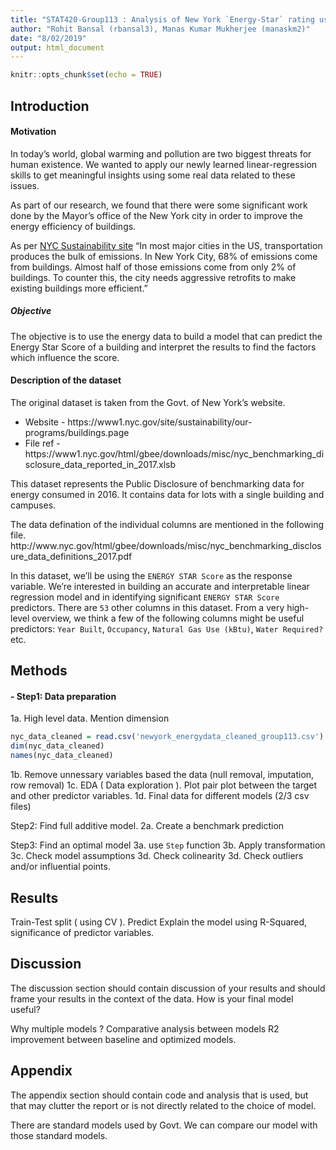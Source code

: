 ```yaml
---
title: "STAT420-Group113 : Analysis of New York `Energy-Star` rating using linear regression"
author: "Rohit Bansal (rbansal3), Manas Kumar Mukherjee (manaskm2)"
date: "8/02/2019"
output: html_document
---
```


```r
knitr::opts_chunk$set(echo = TRUE)
```


## Introduction
<!-- What is this data? Where did it come from? What are the variables? Why is it interesting to you? -->
<!-- Why are you creating a model for this data? What is the goal of this model? -->

#### Motivation

In today's world, global warming and pollution are two biggest threats for human existence. We wanted to apply our newly learned linear-regression skills to get meaningful insights using some real data related to these issues. 

As part of our research, we found that there were some significant work done by the Mayor's office of the New York city in order to improve the energy efficiency of buildings. 

As per [NYC Sustainability site](https://www1.nyc.gov/site/sustainability/our-programs/buildings.page) "In most major cities in the US, transportation produces the bulk of emissions. In New York City, 68% of emissions come from buildings. Almost half of those emissions come from only 2% of buildings. To counter this, the city needs aggressive retrofits to make existing buildings more efficient."

##### Objective 

The objective is to use the energy data to build a model that can predict the Energy Star Score of a building and interpret the results to find the factors which influence the score. 

#### Description of the dataset

The original dataset is taken from the Govt. of New York's website. 

- Website - https://www1.nyc.gov/site/sustainability/our-programs/buildings.page
- File ref - https://www1.nyc.gov/html/gbee/downloads/misc/nyc_benchmarking_disclosure_data_reported_in_2017.xlsb

This dataset represents the Public Disclosure of benchmarking data for energy consumed in 2016. It contains data for lots with a single building and campuses.

The data defination of the individual columns are mentioned in the following file. 
http://www.nyc.gov/html/gbee/downloads/misc/nyc_benchmarking_disclosure_data_definitions_2017.pdf

In this dataset, we'll be using the `ENERGY STAR Score` as the response variable. We're interested in building an accurate and interpretable linear regression model and in identifying significant `ENERGY STAR Score` predictors.
There are `53` other columns in this dataset. From a very high-level overview, we think a few of the following columns might be useful predictors: `Year Built`, `Occupancy`, `Natural Gas Use (kBtu)`, `Water Required?` etc.


## Methods
<!-- This section should contain any information about data preparation that is performed to the original data before modelling. -->
<!-- Multiple linear regression -->
<!-- Dummy variables  -->
<!-- Interaction -->
<!-- Residual diagnostics -->
<!-- Outlier diagnostics -->
<!-- Transformations -->
<!-- Polynomial regression -->
<!-- Model selection -->

#### - Step1: Data preparation
1a. High level data. Mention dimension 

```r
nyc_data_cleaned = read.csv('newyork_energydata_cleaned_group113.csv')
dim(nyc_data_cleaned)
names(nyc_data_cleaned)
```


1b. Remove unnessary variables based the data (null removal, imputation, row removal)
1c. EDA ( Data exploration ). Plot pair plot between the target and other predictor variables.
1d. Final data for different models (2/3 csv files)

Step2: Find full additive model. 
2a. Create a benchmark prediction

Step3: Find an optimal model 
3a. use `Step` function
3b. Apply transformation 
3c. Check model assumptions 
3d. Check colinearity 
3d. Check outliers and/or influential points. 

## Results
<!-- The results section should contain numerical or graphical summaries of your results. You should report a final model you have chosen. There is not necessarily one, singular correct model, but certainly some methods and models are better than others in certain situations. You may use any methods we studied this semester to complete this task, and provide evidence that your final choice of model is a good one. -->

Train-Test split ( using CV ). Predict
Explain the model using R-Squared, significance of predictor variables. 

## Discussion
The discussion section should contain discussion of your results and should frame your results in the context of the data. How is your final model useful?

Why multiple models ? Comparative analysis between models 
R2 improvement between baseline and optimized models. 

## Appendix
The appendix section should contain code and analysis that is used, but that may clutter the report or is not directly related to the choice of model.

There are standard models used by Govt.
We can compare our model with those standard models. 

<!-- Use of Statistical Methodology: 30 -->
<!-- Have you used the appropriate methods for your dataset? Have you applied them correctly? -->
<!-- Use of R: 15 -->
<!-- Does your code perform the desired task? Is your code readable? -->
<!-- Interpretation of Results: 15 -->
<!-- Do you arrive at the correct statistical conclusions from the analyses you perform? -->
<!-- Discussion of Results: 15 -->
<!-- Do you discuss your analysis results in the context of the data? -->
<!-- Organization and Neatness: 25 -->
<!-- Is your report easy to read? Does it use RMarkdown well? Is it written in a manner such that a reader does not already need to be familiar with the data? -->
